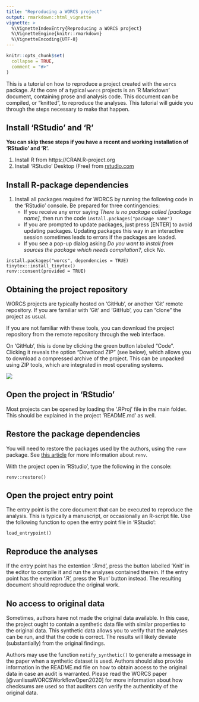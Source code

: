 ```yaml
---
title: "Reproducing a WORCS project"
output: rmarkdown::html_vignette
vignette: >
  %\VignetteIndexEntry{Reproducing a WORCS project}
  %\VignetteEngine{knitr::rmarkdown}
  %\VignetteEncoding{UTF-8}
---
```


```r
knitr::opts_chunk$set(
  collapse = TRUE,
  comment = "#>"
)
```

This is a tutorial on how to reproduce a project created with the `worcs` package.
At the core of a typical `worcs` projects is an 'R Markdown' document,
containing prose and analysis code.
This document can be compiled, or "knitted", to reproduce the analyses.
This tutorial will guide you through the steps necessary to make that happen.

## Install 'RStudio' and 'R'

**You can skip these steps if you have a recent and working installation of 'RStudio' and 'R'.**

1. Install R from https://CRAN.R-project.org
1. Install 'RStudio' Desktop (Free) from [rstudio.com](https://www.rstudio.com/products/rstudio/download/)

## Install R-package dependencies

1. Install all packages required for WORCS by running the following code in the 'RStudio' console. Be prepared for three contingencies:  
    + If you receive any error saying *There is no package called [package name]*, then run the code `install.packages("package name")`  
    + If you are prompted to update packages, just press [ENTER] to avoid updating packages. Updating packages this way in an interactive session sometimes leads to errors if the packages are loaded.  
    + If you see a pop-up dialog asking *Do you want to install from sources the package which needs compilation?*, click *No*.

```
install.packages("worcs", dependencies = TRUE)
tinytex::install_tinytex()
renv::consent(provided = TRUE)
```

## Obtaining the project repository

WORCS projects are typically hosted on 'GitHub', or another 'Git' remote repository.
If you are familiar with 'Git' and 'GitHub', you can "clone" the project as usual.

If you are not familiar with these tools, you can download the project repository from the remote repository through the web interface.

On 'GitHub', this is done by clicking the green button labeled "Code". Clicking it reveals the option "Download ZIP" (see below), which allows you to download a compressed archive of the project.
This can be unpacked using ZIP tools, which are integrated in most operating systems.

![](github_download.png)

## Open the project in 'RStudio'

Most projects can be opened by loading the '.RProj' file in the main folder.
This should be explained in the project 'README.md' as well.

## Restore the package dependencies

You will need to restore the packages used by the authors, using the `renv` package.
See [this article](https://rstudio.github.io/renv/articles/renv.html) for more information about `renv`.

With the project open in 'RStudio', type the following in the console:

```
renv::restore()
```

## Open the project entry point

The entry point is the core document that can be executed to reproduce the analysis.
This is typically a manuscript, or occasionally an R-script file.
Use the following function to open the entry point file in 'RStudio':

```
load_entrypoint()
```

## Reproduce the analyses

If the entry point has the extention '.Rmd', press the button labelled 'Knit' in the editor to compile it and run the analyses contained therein. If the entry point has the extention '.R', press the 'Run' button instead.
The resulting document should reproduce the original work.

## No access to original data

Sometimes, authors have not made the original data available.
In this case, the project ought to contain a synthetic data file with similar properties
to the original data.
This synthetic data allows you to verify that the analyses can be run,
and that the code is correct.
The results will likely deviate (substantially) from the original findings.

Authors may use the function `notify_synthetic()` to generate a message in the paper when a synthetic dataset is used.
Authors should also provide information in the README.md file on how to obtain access to the original data in case an audit is warranted.
Please read the WORCS paper [@vanlissaWORCSWorkflowOpen2020] for more information about how checksums are used so that auditers can verify the authenticity of the original data.
